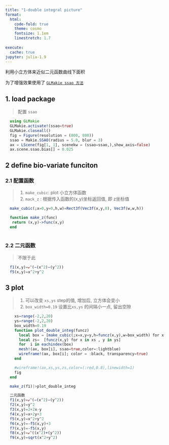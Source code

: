 ```yaml
---
title: "1-double integral picture"
format:
  html: 
    code-fold: true
    theme: cosmo
    fontsize: 1.1em
    linestretch: 1.7
    
execute: 
  cache: true
jupyter: julia-1.9
---
```


:::{.callout-note title="二元函数积分示意"}
   利用小立方体来近似二元函数曲线下面积

   为了增强效果使用了 [`GLMakie ssao 方法`](https://docs.makie.org/stable/explanations/lighting/)

:::

## 1. load package
> 配置 `ssao`
```julia
  using GLMakie
  GLMakie.activate!(ssao=true)
  GLMakie.closeall() 
  fig = Figure(resolution = (800, 800))
  ssao = Makie.SSAO(radius = 5.0, blur = 3)
  ax = LScene(fig[1, 1], scenekw = (ssao=ssao,),show_axis=false)
  ax.scene.ssao.bias[] = 0.025
```


## 2  define bio-variate funciton 

### 2.1   配置函数

> 1. `make_cubic`: plot 小立方体函数
> 2.  `mack_z` : 根据传入函数的(x,y)坐标返回值, 即 z坐标值
```julia
  make_cubic(;x=0,y=0,h,w)=Rect3f(Vec3f(x,y,0), Vec3f(w,w,h))

  function make_z(func)
   return (x,y)->func(x,y)
  end
  
```

### 2.2  二元函数
> 不限于此
```julia
  f1(x,y)=ℯ^(−(x^2)−(y^2))
  f5(x,y)=x^2+y^2
```

## 3  plot
> 1. 可以改变 `xs,ys` step的值, 增加后, 立方体会变小
> 2. `box_width=0.19` 设置比`xs,ys` 的间隔小一点, 留出空隙
```julia
    xs=range(-2,2,20)
    ys=range(-2,2,20) 
    box_width=0.19
    function plot_double_integ(funcz)
      local box = [make_cubic(;x=x,y=y,h=funcz(x,y),w=box_width) for x in xs  for y in ys]
      local zs=  [funcz(x,y) for x in xs , y in ys]
      for  i in eachindex(box)
      mesh!(ax, box[i], ssao=true,color=:lightblue)
      wireframe!(ax, box[i]; color = :black, transparency=true)
    end

    #wireframe!(ax,xs,ys,zs,color=(:red,0.8),linewidth=1)
    fig
  end

  make_z(f1)|>plot_double_integ
```

```julia
  二元函数
  f1(x,y)=ℯ^(−(x^2)−(y^2))
  f2(x,y)=y^2
  f3(x,y)=2+2x-y
  f4(x,y)=x+2y+3
  f5(x,y)=x^2+y^2
  f6(x,y)=-f5(x,y)+3
  f7(x,y)=-f5(x,y)
  f8(x,y)=ℯ^((x^2)+(y^2))
  f9(x,y)=sqrt(x^2+y^2)
```






